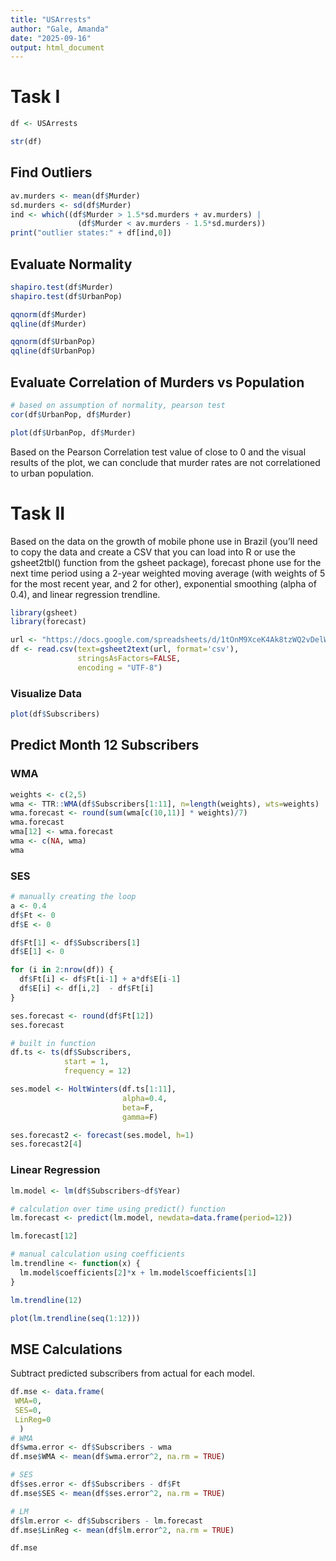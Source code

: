 ```yaml
---
title: "USArrests"
author: "Gale, Amanda"
date: "2025-09-16"
output: html_document
---
```


# Task I
```r
df <- USArrests
```


```r
str(df)
```

## Find Outliers
```r
av.murders <- mean(df$Murder)
sd.murders <- sd(df$Murder)
ind <- which((df$Murder > 1.5*sd.murders + av.murders) | 
               (df$Murder < av.murders - 1.5*sd.murders)) 
print("outlier states:" + df[ind,0])
```


## Evaluate Normality
```r
shapiro.test(df$Murder)
shapiro.test(df$UrbanPop)
```

```r
qqnorm(df$Murder)
qqline(df$Murder)
```


```r
qqnorm(df$UrbanPop)
qqline(df$UrbanPop)
```

## Evaluate Correlation of Murders vs Population
```r
# based on assumption of normality, pearson test
cor(df$UrbanPop, df$Murder)
```

```r
plot(df$UrbanPop, df$Murder)
```

Based on the Pearson Correlation test value of close to 0 and the visual results of the plot, we can conclude that murder rates are not correlationed to urban population.


# Task II
Based on the data on the growth of mobile phone use in Brazil (you’ll need to copy the data and create a CSV that you can load into R or use the gsheet2tbl() function from the gsheet package), forecast phone use for the next time period using a 2-year weighted moving average (with weights of 5 for the most recent year, and 2 for other), exponential smoothing (alpha of 0.4), and linear regression trendline.

```r
library(gsheet)
library(forecast)

url <- "https://docs.google.com/spreadsheets/d/1tOnM9XceK4Ak8tzWQ2vDelWlJexzJiS3LbT6MN6_rW0/edit?usp=sharing"
df <- read.csv(text=gsheet2text(url, format='csv'), 
               stringsAsFactors=FALSE,
               encoding = "UTF-8")
```

### Visualize Data
```r
plot(df$Subscribers)
```

## Predict Month 12 Subscribers

### WMA
```r
weights <- c(2,5)
wma <- TTR::WMA(df$Subscribers[1:11], n=length(weights), wts=weights)
wma.forecast <- round(sum(wma[c(10,11)] * weights)/7)
wma.forecast
wma[12] <- wma.forecast
wma <- c(NA, wma)
wma
```

### SES
```r
# manually creating the loop
a <- 0.4
df$Ft <- 0
df$E <- 0

df$Ft[1] <- df$Subscribers[1]
df$E[1] <- 0

for (i in 2:nrow(df)) {
  df$Ft[i] <- df$Ft[i-1] + a*df$E[i-1]
  df$E[i] <- df[i,2]  - df$Ft[i] 
}

ses.forecast <- round(df$Ft[12])
ses.forecast
```

```r
# built in function 
df.ts <- ts(df$Subscribers,
            start = 1,
            frequency = 12)

ses.model <- HoltWinters(df.ts[1:11],
                         alpha=0.4,
                         beta=F,
                         gamma=F)

ses.forecast2 <- forecast(ses.model, h=1)
ses.forecast2[4]
```

### Linear Regression
```r
lm.model <- lm(df$Subscribers~df$Year)

# calculation over time using predict() function
lm.forecast <- predict(lm.model, newdata=data.frame(period=12))

lm.forecast[12]

# manual calculation using coefficients
lm.trendline <- function(x) {
  lm.model$coefficients[2]*x + lm.model$coefficients[1]
}

lm.trendline(12)

plot(lm.trendline(seq(1:12)))
```


## MSE Calculations
Subtract predicted subscribers from actual for each model.

```r
df.mse <- data.frame(
 WMA=0,
 SES=0,
 LinReg=0
  )
# WMA
df$wma.error <- df$Subscribers - wma
df.mse$WMA <- mean(df$wma.error^2, na.rm = TRUE)

# SES
df$ses.error <- df$Subscribers - df$Ft
df.mse$SES <- mean(df$ses.error^2, na.rm = TRUE)

# LM
df$lm.error <- df$Subscribers - lm.forecast
df.mse$LinReg <- mean(df$lm.error^2, na.rm = TRUE)

df.mse
```



```r

```



